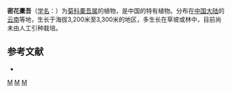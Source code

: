 {{Speciesbox 
| taxon = Ligularia confertiflora
| authority = Chang
}}

'''密花橐吾'''（[[学名|学名]]：{{lang|la|''Ligularia confertiflora''}}）为[[菊科|菊科]][[橐吾属|橐吾属]]的植物，是中国的特有植物。分布在[[中国大陆|中国大陆]]的[[云南|云南]]等地，生长于海拔3,200米至3,300米的地区，多生长在草坡或林中，目前尚未由人工引种栽培。

== 参考文献 ==
<div class="references-small">
* {{cite web| url =http://www.bioinfo.cn/db05/KmzwSpecies.php?action=view&id=4430| title =密花橐吾| work =《中国高等植物数据库全库》| publisher =中国科学院微生物研究所| author =昆明植物研究所| accessdate =2009-02-25| deadurl =yes| archiveurl =https://web.archive.org/web/20160305060431/http://www.bioinfo.cn/db05/KmzwSpecies.php?action=view&id=4430| archivedate =2016-03-05}}
</div>
{{Taxonbar|from=Q10953459}}

[[Category:橐吾属|M]]
[[Category:中國特有植物|M]]
[[Category:云南植物|M]]